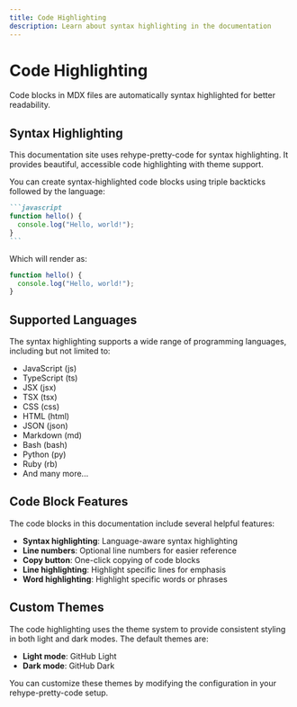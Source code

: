 ```yaml
---
title: Code Highlighting
description: Learn about syntax highlighting in the documentation
---
```


# Code Highlighting

Code blocks in MDX files are automatically syntax highlighted for better readability.

## Syntax Highlighting

This documentation site uses rehype-pretty-code for syntax highlighting. It provides beautiful, accessible code highlighting with theme support.

You can create syntax-highlighted code blocks using triple backticks followed by the language:

````md
```javascript
function hello() {
  console.log("Hello, world!");
}
```
````

Which will render as:

```javascript
function hello() {
  console.log("Hello, world!");
}
```

## Supported Languages

The syntax highlighting supports a wide range of programming languages, including but not limited to:

- JavaScript (js)
- TypeScript (ts)
- JSX (jsx)
- TSX (tsx)
- CSS (css)
- HTML (html)
- JSON (json)
- Markdown (md)
- Bash (bash)
- Python (py)
- Ruby (rb)
- And many more...

## Code Block Features

The code blocks in this documentation include several helpful features:

- **Syntax highlighting**: Language-aware syntax highlighting
- **Line numbers**: Optional line numbers for easier reference
- **Copy button**: One-click copying of code blocks
- **Line highlighting**: Highlight specific lines for emphasis
- **Word highlighting**: Highlight specific words or phrases

## Custom Themes

The code highlighting uses the theme system to provide consistent styling in both light and dark modes. The default themes are:

- **Light mode**: GitHub Light
- **Dark mode**: GitHub Dark

You can customize these themes by modifying the configuration in your rehype-pretty-code setup.